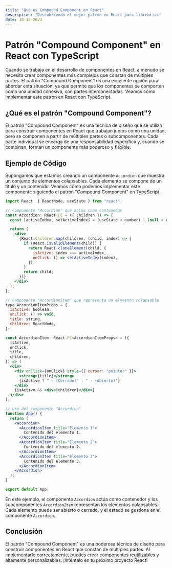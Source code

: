 ```yaml
---
title: "Que es Compound Component en React"
description: "Descubriendo el mejor patron en React para librearias"
date: 10-14-2023
---
```


# Patrón "Compound Component" en React con TypeScript

Cuando se trabaja en el desarrollo de componentes en React, a menudo se necesita crear componentes más complejos que constan de múltiples partes. El patrón "Compound Component" es una excelente opción para abordar esta situación, ya que permite que los componentes se comporten como una unidad cohesiva, con partes interconectadas. Veamos cómo implementar este patrón en React con TypeScript.

## ¿Qué es el patrón "Compound Component"?

El patrón "Compound Component" es una técnica de diseño que se utiliza para construir componentes en React que trabajan juntos como una unidad, pero se componen a partir de múltiples partes o subcomponentes. Cada parte individual se encarga de una responsabilidad específica y, cuando se combinan, forman un componente más poderoso y flexible.

## Ejemplo de Código

Supongamos que estamos creando un componente `Accordion` que muestra un conjunto de elementos colapsables. Cada elemento se compone de un título y un contenido. Veamos cómo podemos implementar este componente siguiendo el patrón "Compound Component" en TypeScript.

```jsx
import React, { ReactNode, useState } from "react";

// Componente "Accordion" que actúa como contenedor
const Accordion: React.FC = ({ children }) => {
  const [activeIndex, setActiveIndex] = (useState < number) | (null > null);

  return (
    <div>
      {React.Children.map(children, (child, index) => {
        if (React.isValidElement(child)) {
          return React.cloneElement(child, {
            isActive: index === activeIndex,
            onClick: () => setActiveIndex(index),
          });
        }
        return child;
      })}
    </div>
  );
};

// Componente "AccordionItem" que representa un elemento colapsable
type AccordionItemProps = {
  isActive: boolean,
  onClick: () => void,
  title: string,
  children: ReactNode,
};

const AccordionItem: React.FC<AccordionItemProps> = ({
  isActive,
  onClick,
  title,
  children,
}) => (
  <div>
    <div onClick={onClick} style={{ cursor: "pointer" }}>
      <strong>{title}</strong>
      {isActive ? " - (Cerrado)" : " - (Abierto)"}
    </div>
    {isActive && <div>{children}</div>}
  </div>
);

// Uso del componente "Accordion"
function App() {
  return (
    <Accordion>
      <AccordionItem title="Elemento 1">
        Contenido del elemento 1.
      </AccordionItem>
      <AccordionItem title="Elemento 2">
        Contenido del elemento 2.
      </AccordionItem>
      <AccordionItem title="Elemento 3">
        Contenido del elemento 3.
      </AccordionItem>
    </Accordion>
  );
}

export default App;
```

En este ejemplo, el componente `Accordion` actúa como contenedor y los subcomponentes `AccordionItem` representan los elementos colapsables. Cada elemento puede ser abierto o cerrado, y el estado se gestiona en el componente `Accordion`.

## Conclusión

El patrón "Compound Component" es una poderosa técnica de diseño para construir componentes en React que constan de múltiples partes. Al implementarlo correctamente, puedes crear componentes reutilizables y altamente personalizables. ¡Inténtalo en tu próximo proyecto React!
